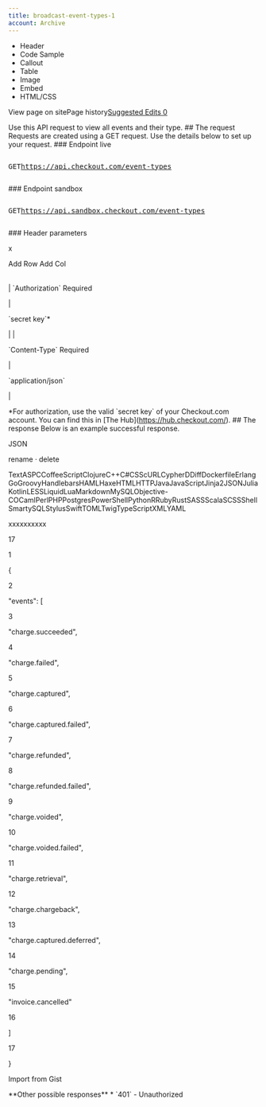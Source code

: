 ```yaml
---
title: broadcast-event-types-1
account: Archive
---
```


*   Header
*   Code Sample
*   Callout
*   Table
*   Image
*   Embed
*   HTML/CSS

View page on sitePage history[Suggested Edits 0](/project/checkoutdocs-legacy/v1.9/suggested)

Use this API request to view all events and their type. ## The request Requests are created using a GET request. Use the details below to set up your request. ### Endpoint live <pre class="api-header-long-url"><p class="api-header"><span class="get-tag">GET</span>https://api.checkout.com/event-types </p></pre> ### Endpoint sandbox <pre class="api-header-long-url"><p class="api-header"><span class="get-tag">GET</span>https://api.sandbox.checkout.com/event-types </p></pre> ### Header parameters 

 x     

Add Row Add Col

|  |  |
| --- | --- |
| 
\`Authorization\` <span class="req-def">Required</span> 

 | 

\`secret key\`\* 

 |
| 

\`Content-Type\` <span class="req-def">Required</span> 

 | 

\`application/json\` 

 |

\*For authorization, use the valid \`secret key\` of your Checkout.com account. You can find this in \[The Hub\](https://hub.checkout.com/). ## The response Below is an example successful response. 

JSON

rename · delete

TextASPCCoffeeScriptClojureC++C#CSScURLCypherDDiffDockerfileErlangGoGroovyHandlebarsHAMLHaxeHTMLHTTPJavaJavaScriptJinja2JSONJuliaKotlinLESSLiquidLuaMarkdownMySQLObjective-COCamlPerlPHPPostgresPowerShellPythonRRubyRustSASSScalaSCSSShellSmartySQLStylusSwiftTOMLTwigTypeScriptXMLYAML

xxxxxxxxxx

17

1

{

2

 "events": \[

3

 "charge.succeeded",

4

 "charge.failed",

5

 "charge.captured",

6

 "charge.captured.failed",

7

 "charge.refunded",

8

 "charge.refunded.failed",

9

 "charge.voided",

10

 "charge.voided.failed",

11

 "charge.retrieval",

12

 "charge.chargeback",

13

 "charge.captured.deferred",

14

 "charge.pending",

15

 "invoice.cancelled"

16

 \]

17

}

Import from Gist

\*\*Other possible responses\*\* \* \`401\` - Unauthorized